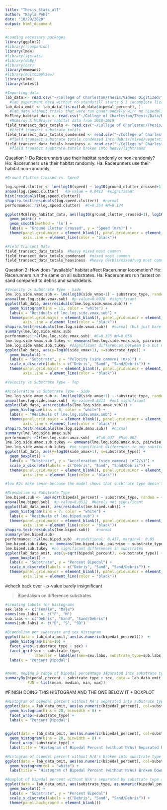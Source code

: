 ```yaml
---
title: "Thesis_Stats_all"
author: "Kayla Pehl"
date: "10/29/2020"
output: html_document
---
```


```r
#Loading necessary packages
library(ggplot2)
#library(rcompanion)
library(lme4)
#library(sjstats)
#library(doBy)
#library(car)
library(emmeans)
#library(multcompView)
library(nlme)
library(lmtest)
```

```r
#Importing data
lab_data <- read.csv("~/College of Charleston/Thesis/Videos Digitized/Thesis_videos_digitized_condensed_final_10.26.20_removed_non-standstill_starts+NAs+negatives+3lizards.csv")  
  #lab experiment data without no-standstill starts & 3 incomplete lizards
lab_data_omit <- lab_data[!is.na(lab_data$bipedal_percent), ]
  #lab_data without trials that were run quadrupedally with no bipedalism present
McElroy_habitat_data <- read.csv("~/College of Charleston/Thesis/Data/McElroy Habitat Data/McElroy_Habitat_Data2.csv")
  #McElroy & McBrayer habitat data from 2018-2019
field_transect_data_totals <- read.csv("~/College of Charleston/Thesis/Data/Field Transects/Field_Transects_Substrate_Totals.csv") 
  #field transect substrate totals
field_transect_data_totals_condensed <- read.csv("~/College of Charleston/Thesis/Data/Field Transects/Field_Transects_Substrate_Totals_condensed.csv")
  #field transect substrate totals condensed into debris/mixed/vegetation/sand
field_transect_data_totals_heaviness <- read.csv("~/College of Charleston/Thesis/Data/Field Transects/Field_Transects_Substrate_heaviness.csv")
  #field transect susbtrate totals broken into heavy/light/sand
```



Question 1: Do Racerunners use their habitat randomly or non-randomly?
 Ho: Racerunners use their habitat randomly.
 Ha: Racerunners use their habitat non-randomly.
 
```r
#Ground Clutter Crossed vs. Speed

log.speed.clutter <- lme(log10(speed) ~ log10(ground_clutter_crossed+1), random= ~1|ï..ID, data = McElroy_habitat_data, na.action=na.omit)
anova(log.speed.clutter)   #p-value = 0.0412  #significant
hist(residuals(log.speed.clutter))
shapiro.test(residuals(log.speed.clutter))  #normal  
performance::r2(log.speed.clutter)  #C=0.354 #M=0.124 

ggplot(McElroy_habitat_data, aes(log10(ground_clutter_crossed+1), log10(speed)) )+
  geom_point() + 
  geom_smooth(method = 'lm') +
  labs(x = "Ground Clutter Crossed", y = "Speed (m/s)") +
  theme(panel.grid.major = element_blank(), panel.grid.minor = element_blank(), panel.background = element_blank(), 
        axis.line = element_line(color = "black"))
``` 

```r
#Field Transect Data
field_transect_data_totals  #heavy mixed most common
field_transect_data_totals_condensed  #mixed most common
field_transect_data_totals_heaviness  #heavy derbis/mixed/veg most common
```



Question 2: How does "available" habitat affect Racerunner locomotion?
 Ho: Racerunners run the same on all substrates.
 Ha: Racerunners run fastest on sand compared to debris and sand/debris.

```r
#Velocity vs Substrate Type - Side
lme.log.side.vmax.sub <- lme(log10(side_vmax+1) ~ substrate_type, random = ~1|ID, data = lab_data)
anova(lme.log.side.vmax.sub)  #p-value=0.0028  #significant
ggplot(lab_data, aes(residuals(lme.log.side.vmax.sub))) + 
  geom_histogram(bins = 11, color = "white") +
  labs(x = "Residuals of lme.log.side.vmax.sub") +
  theme(panel.grid.major = element_blank(), panel.grid.minor = element_blank(), panel.background = element_blank(), 
        axis.line = element_line(color = "black"))
shapiro.test(residuals(lme.log.side.vmax.sub))  #normal (but just barely)
summary(lme.log.side.vmax.sub)
performance::r2(lme.log.side.vmax.sub)  #C=0.395 #M=0.056
lme.log.side.vmax.sub.tukey <- emmeans(lme.log.side.vmax.sub, pairwise ~ substrate_type, adjust="tukey", data=lab_data)
lme.log.side.vmax.sub.tukey  #significant differences between D-S but not D-SD or S-SD
ggplot(lab_data, aes(y=log10(side_vmax+1), x=substrate_type)) +
  geom_boxplot() + 
  labs(x = "Substrate", y = "Velocity (side camera) (m/s)") +
  scale_x_discrete(labels = c("Debris", "Sand", "Sand/Debris")) +
  theme(panel.grid.major = element_blank(), panel.grid.minor = element_blank(), panel.background = element_blank(), 
        axis.line = element_line(color = "black"))
```

```r
#Velocity vs Substrate Type - Top

```

```r
#Acceleration vs Substrate Type - Side
lme.log.side.amax.sub <- lme(log10(side_amax+1) ~ substrate_type, random = ~1|ID, data = lab_data)
anova(lme.log.side.amax.sub)  #p-value=0.8411  #not significant
ggplot(lab_data, aes(residuals(lme.log.side.amax.sub))) + 
  geom_histogram(bins = 8, color = "white") +
  labs(x = "Residuals of lme.log.side.amax.sub") +
  theme(panel.grid.major = element_blank(), panel.grid.minor = element_blank(), panel.background = element_blank(), 
        axis.line = element_line(color = "black"))
shapiro.test(residuals(lme.log.side.amax.sub))  #normal
summary(lme.log.side.amax.sub)
performance::r2(lme.log.side.amax.sub)   #C=0.047  #M=0.002
lme.log.side.amax.sub.tukey <- emmeans(lme.log.side.amax.sub, pairwise ~ substrate_type, adjust="tukey", data=lab_data)
lme.log.side.amax.sub.tukey  #no significant differences in any substrate's acceleration
ggplot(lab_data, aes(y=log10(side_amax+1), x=substrate_type)) +
  geom_boxplot() + 
  labs(x = "Substrate", y = "Acceleration (side camera) (m^2/s)") +
  scale_x_discrete(labels = c("Debris", "Sand", "Sand/Debris")) +
  theme(panel.grid.major = element_blank(), panel.grid.minor = element_blank(), panel.background = element_blank(), 
        axis.line = element_line(color = "black"))

#low R2s make sense because the model shows that susbtrate type doesn't affect acceleration, which means that substrate type should not explain a high percentage of changes in the data
```

```r
#Bipedalism vs Substrate Type
lme.biped.sub <- lme(sqrt(bipedal_percent) ~ substrate_type, random = ~1|ID, data = lab_data_omit)
anova(lme.biped.sub)  #p-value=0.0512  #barely not significant
ggplot(lab_data_omit, aes(residuals(lme.biped.sub))) + 
  geom_histogram(bins = 7, color = "white") +
  labs(x = "Residuals of lme.biped.sub") +
  theme(panel.grid.major = element_blank(), panel.grid.minor = element_blank(), panel.background = element_blank(), 
        axis.line = element_line(color = "black"))
shapiro.test(residuals(lme.biped.sub))   #normal
summary(lme.biped.sub)
performance::r2(lme.biped.sub)  #conditional: 0.417, marginal: 0.05  
lme.biped.sub.tukey <- emmeans(lme.biped.sub, pairwise ~ substrate_type, adjust="tukey", data=lab_data_omit)
lme.biped.sub.tukey  #no significant differences in substrates
ggplot(lab_data_omit, aes(y=sqrt(bipedal_percent), x=substrate_type)) +
  geom_boxplot() + 
  labs(x = "Substrate", y = "Percent Bipedal") +
  scale_x_discrete(labels = c("Debris", "Sand", "Sand/Debris")) +
  theme(panel.grid.major = element_blank(), panel.grid.minor = element_blank(), panel.background = element_blank(), 
        axis.line = element_line(color = "black"))
```
#check back over - p-value barely insignificant


> Bipedalism on difference substrates

```r
#creating labels for histograms
sex.labs <- c("Female", "Male")
names(sex.labs) <- c("F", "M")
sub.labs <- c("Debris", "Sand", "Sand/Debris")
names(sub.labs) <- c("D", "S", "SD")

#Bipedalism per substrate and sex Histogram
ggplot(data = lab_data_omit, aes(as.numeric(bipedal_percent)))  + 
  geom_histogram(bins=10) +
  facet_wrap(~substrate_type + sex) +
  facet_grid(sex ~ substrate_type,
             labeller = labeller(sex=sex.labs, substrate_type=sub.labs)) +
  labs(x = "Percent Bipedal")


#mean, median & range of bipedal percentage separated into substrate type
summaryBy(bipedal_percent ~ substrate_type + sex, data = lab_data_omit,
          FUN = list(mean, median, min, max))
```


#FINISH DOING THIS HISTOGRAM AND THE ONE BELOW IT + BOXPLOT

```r
#Histogram of bipedal percent without NA's separated into substrate type and sex
ggplot(data = lab_data_omit, aes(as.numeric(bipedal_percent), col=substrate_type, fill=substrate_type, alpha=sex)) +
  geom_histogram(bins = 20, binwidth = 8) +
  facet_wrap(~substrate_type) +
  labs(x = "Percent Bipedal")
  

ggplot(data = lab_data_omit, aes(as.numeric(bipedal_percent), col=substrate_type, fill=substrate_type, alpha=sex)) +
  geom_histogram(bins = 20, binwidth = 8) +
  facet_wrap(~substrate_type) +
  labs(title = "Histogram of Bipedal Percent (without N/As) Separated by Substrate Type and Sex")  #original histogram

#Histogram of bipedal percent without N/A's broken into substrate type
ggplot(data = lab_data_omit, aes(as.numeric(bipedal_percent), col=substrate_type, fill=substrate_type)) +
  geom_histogram(col = "white") + 
  labs(title = "Histogram of Bipedal Percent (without N/As) Broken Down by Substrate Type")
```

```r
#Boxplot of bipedal percent without N/A's separated by substrate type and sex
ggplot(data = lab_data_omit, aes(substrate_type, as.numeric(bipedal_percent), fill = sex)) +
  geom_boxplot() +
  labs(x = "Substrate", y = "Percent Bipedal")
  scale_x_discrete(labels = c("Debris", "Sand", "Sand/Debris")) +
  theme(panel.background = element_blank())
```

